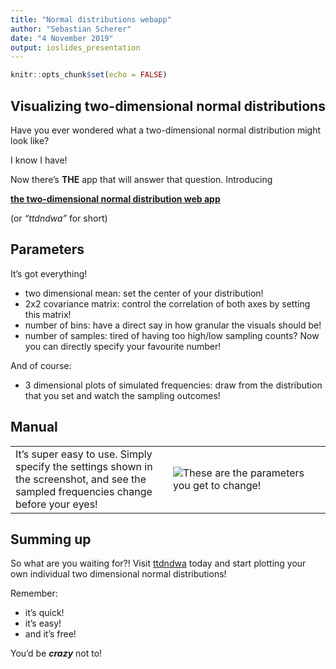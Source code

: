 ```yaml
---
title: "Normal distributions webapp"
author: "Sebastian Scherer"
date: "4 November 2019"
output: ioslides_presentation
---
```


```r
knitr::opts_chunk$set(echo = FALSE)
```

## Visualizing two-dimensional normal distributions

Have you ever wondered what a two-dimensional normal distribution might look like?

I know I have!

Now there's **THE** app that will answer that question. Introducing

[**the two-dimensional normal distribution web app**](https://bettmensch88.shinyapps.io/normal_distribution/)

(or *"ttdndwa"* for short)

## Parameters

It's got everything!

- two dimensional mean: set the center of your distribution!
- 2x2 covariance matrix: control the correlation of both axes by setting this matrix!
- number of bins: have a direct say in how granular the visuals should be!
- number of samples: tired of having too high/low sampling counts? Now you can directly specify your favourite number!

And of course:

- 3 dimensional plots of simulated frequencies: draw from the distribution that you set and watch the sampling outcomes!

## Manual

|   |   |
|---|---|
| It's super easy to use. Simply specify the settings shown in the screenshot, and see the sampled frequencies change before your eyes! | ![These are the parameters you get to change!](./settings.png) |

## Summing up

So what are you waiting for?! Visit [ttdndwa](https://bettmensch88.shinyapps.io/normal_distribution/) today and start plotting your own individual two dimensional normal distributions!

Remember:

- it's quick!
- it's easy!
- and it's free!

You'd be ***crazy*** not to!